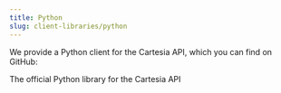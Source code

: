 ```yaml
---
title: Python
slug: client-libraries/python
---
```



We provide a Python client for the Cartesia API, which you can find on GitHub:

<Card title="Cartesia Python" icon="fa-brands fa-github" href="https://github.com/cartesia-ai/cartesia-python">
The official Python library for the Cartesia API
</Card>